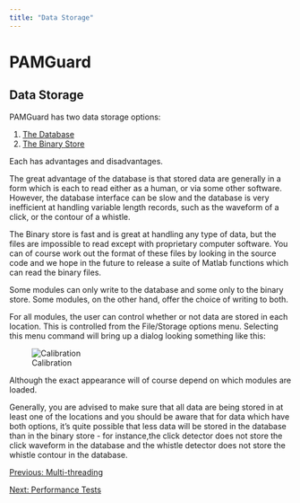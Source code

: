 ```yaml
---
title: "Data Storage"
---
```

PAMGuard
========

Data Storage
------------

PAMGuard has two data storage options:

1.  [The Database](../../../utilities/generalDatabaseHelp/docs/database_database.html)
2.  [The Binary Store](../../../utilities/BinaryStore/docs/binarystore_overview.html)

Each has advantages and disadvantages.

The great advantage of the database is that stored data are generally in a form which is each to read either as a human, or via some other software. However, the database interface can be slow and the database is very inefficient at handling variable length records, such as the waveform of a click, or the contour of a whistle.

The Binary store is fast and is great at handling any type of data, but the files are impossible to read except with proprietary computer software. You can of course work out the format of these files by looking in the source code and we hope in the future to release a suite of Matlab functions which can read the binary files.

Some modules can only write to the database and some only to the binary store. Some modules, on the other hand, offer the choice of writing to both.

For all modules, the user can control whether or not data are stored in each location. This is controlled from the File/Storage options menu. Selecting this menu command will bring up a dialog looking something like this:

![Calibration](./images/storageoptions.png)

Although the exact appearance will of course depend on which modules are loaded.

Generally, you are advised to make sure that all data are being stored in at least one of the locations and you should be aware that for data which have both options, it's quite possible that less data will be stored in the database than in the binary store - for instance,the click detector does not store the click waveform in the database and the whistle detector does not store the whistle contour in the database.

[Previous: Multi-threading](multithreading.html)

[Next: Performance Tests](performanceTests.html)
